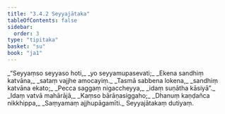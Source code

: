 ```yaml
---
title: "3.4.2 Seyyajātaka"
tableOfContents: false
sidebar:
  order: 3
type: "tipitaka"
basket: "su"
book: "ja1"
---
```



<DynamicBreadcrumb />

<Division number="94" book="ja1" bookNo="22" page="214">

<Paragraph number="800" type="verses" book="ja1">
_“Seyyaṃso seyyaso hoti,_  
_yo seyyamupasevati;_  
_Ekena sandhiṃ katvāna,_  
_sataṃ vajjhe amocayiṃ._  

</Paragraph>

</Division>
<Division number="95" book="ja1" bookNo="22" page="214">

<Paragraph number="801" type="verses" book="ja1">
_Tasmā sabbena lokena,_  
_sandhiṃ katvāna ekato;_  
_Pecca saggaṃ nigaccheyya,_  
_idaṃ suṇātha kāsiyā”._  

</Paragraph>

</Division>
<Division number="96" book="ja1" bookNo="22" page="237">

<Paragraph number="802" type="verses" book="ja1">
_Idaṃ vatvā mahārājā,_  
_Kaṃso bārāṇasiggaho;_  
_Dhanuṃ kaṇḍañca nikkhippa,_  
_Saṃyamaṃ ajjhupāgamīti._  


</Paragraph>
</Division>

<Paragraph number="803" type="center" book="ja1">
Seyyajātakaṃ dutiyaṃ.
</Paragraph>